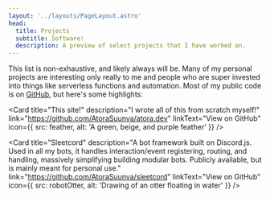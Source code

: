 ```yaml
---
layout: '../layouts/PageLayout.astro'
head:
  title: Projects
  subtitle: Software!
  description: A preview of select projects that I have worked on.
---
```


This list is non-exhaustive, and likely always will be. Many of my personal projects are interesting only really to me and people who are super invested into things like serverless functions and automation. Most of my public code is on [GitHub](https://github.com/AtoraSuunva), but here's some highlights:

<Card
  title="This site!"
  description="I wrote all of this from scratch myself!"
  link="https://github.com/AtoraSuunva/atora.dev"
  linkText="View on GitHub"
  icon={{
    src: feather,
    alt: 'A green, beige, and purple feather'
  }}
/>

<Card
  title="Sleetcord"
  description="A bot framework built on Discord.js. Used in all my bots, it handles interaction/event registering, routing, and handling, massively simplifying building modular bots. Publicly available, but is mainly meant for personal use."
  link="https://github.com/AtoraSuunva/sleetcord"
  linkText="View on GitHub"
  icon={{
    src: robotOtter,
    alt: 'Drawing of an otter floating in water'
  }}
/>

<Card
  title="Booru"
  description="booru is a Node.js package to easily interface with the APIs of several boorus"
  link="https://github.com/AtoraSuunva/booru"
  linkText="View on GitHub"
/>

<Card
  title="Create-a-Chart"
  description="A SPA to create a chart with labeled points, for alignment charts or whatever else. Made with Preact, hosted on Cloudflare pages."
  link="https://create-a-chart.pages.dev"
  linkText="Visit Site"
/>

<Card
  title="Bots"
  description="Mostly utility and moderation tools for Discord, with some 'fun' commands thrown in too."
  link="/bots"
  linkText="View bots"
/>
